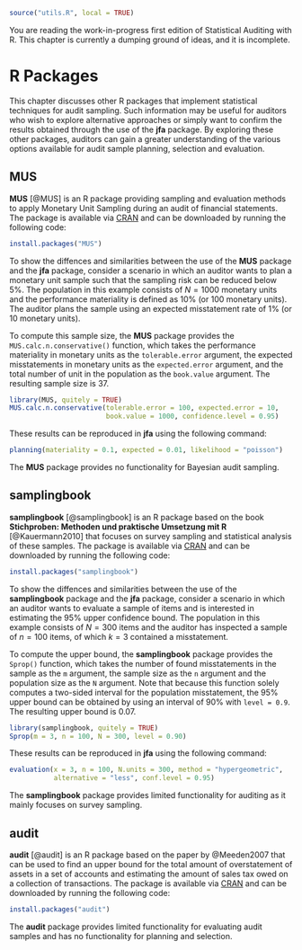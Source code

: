 ```r
source("utils.R", local = TRUE)
```

::: {.callout-note appearance="simple"}
You are reading the work-in-progress first edition of Statistical Auditing with R. This chapter is currently a dumping ground of ideas, and it is incomplete.
:::

# R Packages {#chap-packages}

This chapter discusses other R packages that implement statistical techniques for audit sampling. Such information may be useful for auditors who wish to explore alternative approaches or simply want to confirm the results obtained through the use of the **jfa** package. By exploring these other packages, auditors can gain a greater understanding of the various options available for audit sample planning, selection and evaluation.

## MUS

**MUS** [@MUS] is an R package providing sampling and evaluation methods to apply Monetary Unit Sampling during an audit of financial statements. The package is available via [CRAN](https://cran.r-project.org/package=MUS) and can be downloaded by running the following code:

```r
install.packages("MUS")
```

To show the diffences and similarities between the use of the **MUS** package and the **jfa** package, consider a scenario in which an auditor wants to plan a monetary unit sample such that the sampling risk can be reduced below 5%. The population in this example consists of $N = 1000$ monetary units and the performance materiality is defined as 10% (or 100 monetary units). The auditor plans the sample using an expected misstatement rate of 1% (or 10 monetary units).

To compute this sample size, the **MUS** package provides the `MUS.calc.n.conservative()` function, which takes the performance materiality in monetary units as the `tolerable.error` argument, the expected misstatements in monetary units as the `expected.error` argument, and the total number of unit in the population as the `book.value` argument. The resulting sample size is 37.

```r
library(MUS, quitely = TRUE)
MUS.calc.n.conservative(tolerable.error = 100, expected.error = 10,
                        book.value = 1000, confidence.level = 0.95)
```

These results can be reproduced in **jfa** using the following command:

```r
planning(materiality = 0.1, expected = 0.01, likelihood = "poisson")
```

::: {.callout-note appearance="simple"}
The **MUS** package provides no functionality for Bayesian audit sampling.
:::

## samplingbook

**samplingbook** [@samplingbook] is an R package based on the book **Stichproben: Methoden und praktische Umsetzung mit R** [@Kauermann2010] that focuses on survey sampling and statistical analysis of these samples. The package is available via [CRAN](https://cran.r-project.org/package=samplingbook) and can be downloaded by running the following code:

```r
install.packages("samplingbook")
```

To show the diffences and similarities between the use of the **samplingbook** package and the **jfa** package, consider a scenario in which an auditor wants to evaluate a sample of items and is interested in estimating the 95% upper confidence bound. The population in this example consists of $N = 300$ items and the auditor has inspected a sample of $n = 100$ items, of which $k = 3$ contained a misstatement.

To compute the upper bound, the **samplingbook** package provides the `Sprop()` function, which takes the number of found misstatements in the sample as the `m` argument, the sample size as the `n` argument and the population size as the `N` argument. Note that because this function solely computes a two-sided interval for the population misstatement, the 95% upper bound can be obtained by using an interval of 90% with `level = 0.9`. The resulting upper bound is 0.07.

```r
library(samplingbook, quitely = TRUE)
Sprop(m = 3, n = 100, N = 300, level = 0.90)
```

These results can be reproduced in **jfa** using the following command:

```r
evaluation(x = 3, n = 100, N.units = 300, method = "hypergeometric",
           alternative = "less", conf.level = 0.95)
```

::: {.callout-note appearance="simple"}
The **samplingbook** package provides limited functionality for auditing as it mainly focuses on survey sampling.
:::

## audit

**audit** [@audit] is an R package based on the paper by @Meeden2007 that can be used to find an upper bound for the total amount of overstatement of assets in a set of accounts and estimating the amount of sales tax owed on a collection of transactions. The package is available via [CRAN](https://cran.r-project.org/package=audit) and can be downloaded by running the following code:

```r
install.packages("audit")
```

::: {.callout-note appearance="simple"}
The **audit** package provides limited functionality for evaluating audit samples and has no functionality for planning and selection.
:::
